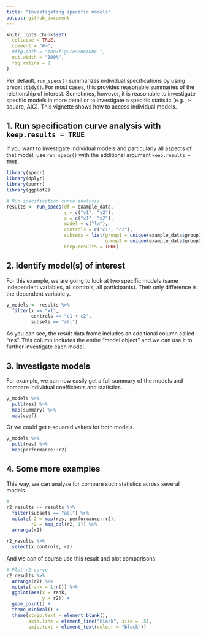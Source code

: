 ```yaml
---
title: "Investigating specific models"
output: github_document
---
```


```r
knitr::opts_chunk$set(
  collapse = TRUE,
  comment = "#>",
  #fig.path = "man/figures/README-",
  out.width = "100%",
  fig.retina = 2
)
```

Per default, `run_specs()` summarizes individual specifications by using `broom::tidy()`. For most cases, this provides reasonable summaries of the relationship of interest. Sometimes, however, it is reasonable to investigate specific models in more detail or to investigate a specific statistic (e.g., r-square, AIC). This vignette shows how to access individual models.

## 1. Run specification curve analysis with `keep.results = TRUE`

If you want to investigate individual models and particularly all aspects of that model, use `run_specs()` with the additional argument `keep.results = TRUE`. 

```r
library(specr)
library(dplyr)
library(purrr)
library(ggplot2)

# Run specification curve analysis
results <- run_specs(df = example_data, 
                     y = c("y1", "y2"), 
                     x = c("x1", "x2"), 
                     model = c("lm"), 
                     controls = c("c1", "c2"), 
                     subsets = list(group1 = unique(example_data$group1),
                                    group2 = unique(example_data$group2)),
                     keep.results = TRUE)
```


## 2. Identify model(s) of interest

For this example, we are going to look at two specific models (same independent variables, all controls, all participants). Their only difference is the dependent variable `y`. 

```r
y_models <- results %>%
  filter(x == "x1", 
         controls == "c1 + c2",
         subsets == "all")
```

As you can see, the result data frame includes an additional column called "res". This column includes the entire "model object" and we can use it to further investigate each model. 


## 3. Investigate models

For example, we can now easily get a full summary of the models and compare individual coefficients and statistics. 

```r
y_models %>%
  pull(res) %>%
  map(summary) %>%
  map(coef)
```

Or we could get r-squared values for both models.

```r
y_models %>%
  pull(res) %>% 
  map(performance::r2)
```


## 4. Some more examples

This way, we can analyze for compare such statistics across several models.

```r
# 
r2_results <- results %>%
  filter(subsets == "all") %>%
  mutate(r2 = map(res, performance::r2), 
         r2 = map_dbl(r2, 1)) %>%
  arrange(r2)

r2_results %>%
  select(x:controls, r2)
```


And we can of course use this result and plot comparisons.

```r
# Plot r2 curve
r2_results %>%
  arrange(r2) %>%
  mutate(rank = 1:n()) %>%
  ggplot(aes(x = rank, 
             y = r2)) +
  geom_point() +
  theme_minimal() +
  theme(strip.text = element_blank(),
        axis.line = element_line("black", size = .5),
        axis.text = element_text(colour = "black"))
```

